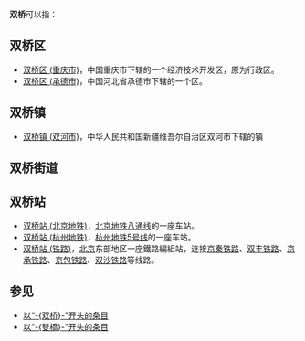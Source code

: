 '''双桥'''可以指：
==双桥区==
*[[双桥区_(重庆市)|双桥区 (重庆市)]]，中国重庆市下辖的一个经济技术开发区，原为行政区。
*[[双桥区_(承德市)|双桥区 (承德市)]]，中国河北省承德市下辖的一个区。
==双桥镇==
{{PRC admin/disambig|13/02/05/103/000|34/15/21/101/000|36/09/22/103/000|37/17/25/112/000|43/04/26/108/000|45/01/22/103/000|51/13/02/108/000|51/14/24/107/000|61/09/24/108/000}}
* [[双桥镇_(双河市)|双桥镇 (双河市)]]，中华人民共和国新疆维吾尔自治区双河市下辖的镇
==双桥街道==
{{PRC admin/disambig|32/10/03/005/000|34/18/02/006/000|33/09/02/103/000}}
==双桥站==
*[[双桥站_(北京地铁)|双桥站 (北京地铁)]]，[[北京地铁|北京地铁]][[八通线|八通线]]的一座车站。
*[[双桥站_(杭州地铁)|双桥站 (杭州地铁)]]，[[杭州地铁|杭州地铁]][[杭州地铁5号线|5号线]]的一座车站。
*[[双桥站_(铁路)|双桥站 (铁路)]]，[[北京|北京]]东部地区一座鐵路編組站，连接[[京秦铁路|京秦铁路]]、[[双丰铁路|双丰铁路]]、[[京承铁路|京承铁路]]、[[京包铁路|京包铁路]]、[[双沙铁路|双沙铁路]]等线路。

== 参见 ==
*[[Special:前缀索引/双桥|以“-{双桥}-”开头的条目]]
*[[Special:前缀索引/雙橋|以“-{雙橋}-”开头的条目]]
{{disambig|Cat=二字中國相關消歧義}}